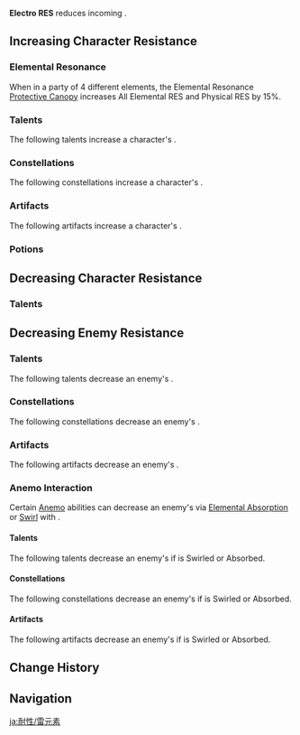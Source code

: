 {{ResistanceTabs}}
{{See also|Electro|Electro Damage Bonus}}
{{Terminology Infobox
|title        = Electro RES
|type         = Attributes
}}
'''Electro RES''' reduces incoming {{Color|Electro DMG}}.
==Increasing Character Resistance==
===Elemental Resonance===
{{Main|Elemental Resonance}}
When in a party of 4 different elements, the Elemental Resonance [[Protective Canopy]] increases All Elemental RES and Physical RES by 15%.

===Talents===
The following talents increase a character's {{Color|Electro|Electro RES}}.
{{Talents by Category Table|Electro RES Increase Talents}}

===Constellations===
The following constellations increase a character's {{Color|Electro|Electro RES}}.
{{Constellations by Category Table|Electro RES Increase Constellations}}

===Artifacts===
The following artifacts increase a character's {{Color|Electro|Electro RES}}.
{{Artifacts by Category Table|Electro RES Increase Artifacts}}

===Potions===
{{Food by Category Table|Electro RES Dishes}}

==Decreasing Character Resistance==
===Talents===
{{Talents by Category Table|Electro RES Decrease Talents}}

==Decreasing Enemy Resistance==
===Talents===
The following talents decrease an enemy's {{Color|Electro|Electro RES}}.
{{Talents by Category Table|Electro RES Reduction Talents}}

===Constellations===
The following constellations decrease an enemy's {{Color|Electro|Electro RES}}.
{{Constellations by Category Table|Electro RES Reduction Constellations}}

===Artifacts===
The following artifacts decrease an enemy's {{Color|Electro|Electro RES}}.
{{Artifacts by Category Table|Electro RES Reduction Artifacts}}

===Anemo Interaction===
Certain [[Anemo]] abilities can decrease an enemy's {{Color|Electro RES}} via [[Elemental Absorption]] or [[Swirl]] with {{Electro}}.

====Talents====
The following talents decrease an enemy's {{Color|Electro RES}} if {{Electro}} is Swirled or Absorbed.
{{Talents by Category Table|Anemo Interaction Dependent RES Reduction Talents}}

====Constellations====
The following constellations decrease an enemy's {{Color|Electro RES}} if {{Electro}} is Swirled or Absorbed.
{{Constellations by Category Table|Anemo Interaction Dependent RES Reduction Constellations}}

====Artifacts====
The following artifacts decrease an enemy's {{Color|Electro RES}} if {{Electro}} is Swirled or Absorbed.
<br />{{Artifacts by Category Table|Anemo Interaction Dependent RES Reduction Artifacts}}

==Change History==
{{Change History|1.0}}

==Navigation==
{{Attribute Navbox}}

[[ja:耐性/雷元素]]